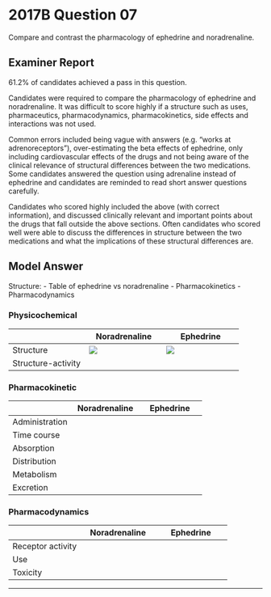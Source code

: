 # 2017B Question 07 

Compare and contrast the pharmacology of ephedrine and noradrenaline.


## Examiner Report

61.2% of candidates achieved a pass in this question.


Candidates were required to compare the pharmacology of ephedrine and noradrenaline. It was difficult to score highly if a structure such as uses, pharmaceutics, pharmacodynamics, pharmacokinetics, side effects and interactions was not used.


Common errors included being vague with answers (e.g. “works at adrenoreceptors”), over-estimating the beta effects of ephedrine, only including cardiovascular effects of the drugs and not being aware of the clinical relevance of structural differences between the two medications. Some candidates answered the question using adrenaline instead of ephedrine and candidates are reminded to read short answer questions carefully.


Candidates who scored highly included the above (with correct information), and discussed clinically relevant and important points about the drugs that fall outside the above sections. Often candidates who scored well were able to discuss the differences in structure between the two medications and what the implications of these structural differences are.

## Model Answer

Structure:
- Table of ephedrine vs noradrenaline
- Pharmacokinetics
- Pharmacodynamics

### Physicochemical


||Noradrenaline|Ephedrine|
| -- | -- | -- |
|Structure|<img src="/resources/noradrenaline.svg">|<img src="/resources/adrenaline.svg">|
|Structure-activity|<p>- Catecholamine: Direct, potent, sensitive to COMT</p><p>- OH on β-carbon: Direct, alpha</p><p>- No substitution on α-carbon: MAO sensitive</p><p>- Smaller amine: Α>β</p>|<p>- Non-catecholamine: Resistant to COMT</p><p>- OH on β-carbon: Direct, alpha</p><p>- CH3 substitution on α-carbon: Indirect, MAO resistant</p><p>- Larger amine: Β>α</p>|

### Pharmacokinetic


||Noradrenaline|Ephedrine|
| -- | -- | -- |
|Administration|<p>- IV infusion 1-30μg/min</p>|<p>- 3-6mg q2min, max 15mg</p><p>- IV, IM, PO</p>|
|Time course|<p>- Onset ≤1min</p><p>- Duration 5 mins</p><p>&emsp;- Drug elimination rapid</p><p>&emsp;- Receptor effects prolonged</p>|<p>- Onset 1-2 min</p><p>- Duration 1 hour</p>|
|Absorption|<p>- Oral bioav nil</p>|<p>- Oral bioav 85%</p>|
|Distribution|<p>- Should not cross blood-brain barrier</p>|<p>- Should not cross BBB</p>|
|Metabolism|<p>- By COMT and MAO → VMA</p><p>- By COMT only → Normetadrenaline</p><p>- t1/2β 2 mins</p>|<p>- Minimal</p>|
|Excretion|<p>- Metabolites → Urine</p>|<p>- Unchanged in urine</p><p>- t1/2β 3-6 hours</p>|

### Pharmacodynamics


||Noradrenaline|Ephedrine|
| -- | -- | -- |
|Receptor activity|<p>- α~1~ > β~1~ >> β~2~</p><p>- Direct</p>|<p>- β~1~ ≥ α~1~</p><p>- Direct and indirect</p>|
|Use|<p>- Vasodilatory shock: Sepsis, anaphylaxis, post-CPB</p><p>- Myocardial ischaemia with GTN</p>|<p>- Hypotension especially if also bradycardic</p><p>- Previously preferred in pregnancy, but increases neonatal [lactate]</p>|
|Toxicity|<p>- Safer with noradrenaline reuptake inhibitors (NRI)</p><p>- Extravasation → Necrosis hence CVC only</p><p>- Tachyphylaxis slow: Adrenoceptor downregulation</p>|<p>- Dangerous with NRI (indirect → ↑↑ NAd rel.)</p><p>- Peripheral IV injection safe</p><p>- IM injection safe</p><p>- Tachyphylaxis rapid: NAd depletion</p>|


--- 


